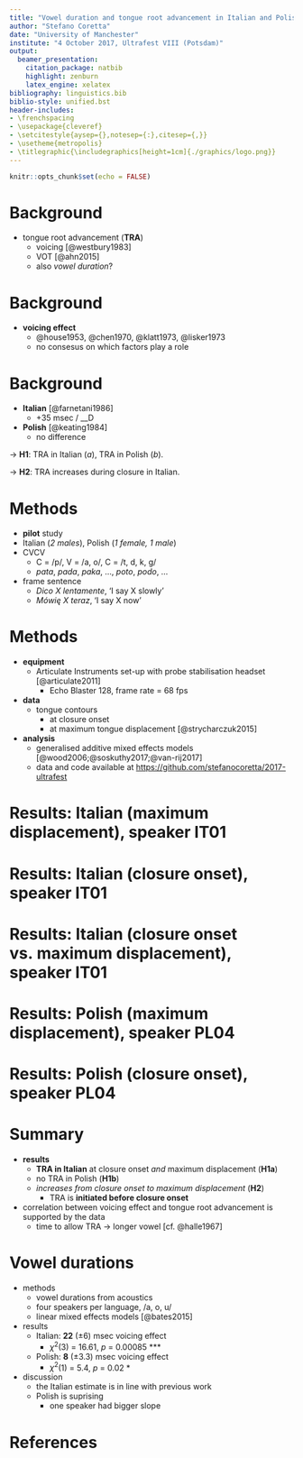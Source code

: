 ```yaml
---
title: "Vowel duration and tongue root advancement in Italian and Polish"
author: "Stefano Coretta"
date: "University of Manchester"
institute: "4 October 2017, Ultrafest VIII (Potsdam)"
output:
  beamer_presentation:
    citation_package: natbib
    highlight: zenburn
    latex_engine: xelatex
bibliography: linguistics.bib
biblio-style: unified.bst
header-includes:
- \frenchspacing
- \usepackage{cleveref}
- \setcitestyle{aysep={},notesep={:},citesep={,}}
- \usetheme{metropolis}
- \titlegraphic{\includegraphics[height=1cm]{./graphics/logo.png}}
---
```


```r
knitr::opts_chunk$set(echo = FALSE)
```

# Background

- tongue root advancement (**TRA**)
    - voicing [@westbury1983]
    - VOT [@ahn2015]
    - also *vowel duration*?

\begin{figure}
\includegraphics[width = \textwidth]{graphics/tra.pdf}
\end{figure}

# Background

- **voicing effect**
    - @house1953, @chen1970, @klatt1973, @lisker1973
    - no consesus on which factors play a role

\begin{figure}
\includegraphics[width = \textwidth]{graphics/voicing-effect.pdf}
\end{figure}

# Background

- **Italian** [@farnetani1986]
    - +35 msec / __D
- **Polish** [@keating1984]
    - no difference

→ **H1**: TRA in Italian (*a*), TRA in Polish (*b*).

→ **H2**: TRA increases during closure in Italian.

# Methods

- **pilot** study
- Italian (*2 males*), Polish (*1 female, 1 male*)
-  C\textsubscript{1}V\textsubscript{1}C\textsubscript{2}V\textsubscript{1}
    - C\textsubscript{1} = /p/, V\textsubscript{1} = /a, o/, C\textsubscript{2} = /t, d, k, g/
    - *pata*, *pada*, *paka*, ..., *poto*, *podo*, ...
- frame sentence
    - *Dico X lentamente*, 'I say X slowly'
    - *Mówię X teraz*, 'I say X now'

<!--
# Equipment set-up

- Articulate Instruments set-up
    - TELEMED Echo Blaster 128 unit
    - TELEMED C3.5/20/128Z-3 ultrasonic transducer
    - Movo LV4-O2 Lavalier Microphone
    - sync unit
- probe stabilisation with Articulate Instruments headset
- Articulate Assistant Advanced [@articulate2011]
- FRAME RATE

# Analysis

- spline data at maximum displacement [@strycharczuk2015] and acoustic closure
- generalised additive mixed effect model [GAMM, @wood2006]
- one model per speaker
    - parametric term Y
    - reference smooth Y
    - difference smooth Y by phonation, vowel, place
    - random smooth by item
    - cubic regression splines
- includes first order autoregressive model (AR1)
- model comparison and visual inspection [@soskuthy2017]
-->

# Methods

- **equipment**
    - Articulate Instruments set-up with probe stabilisation headset [@articulate2011]
        - Echo Blaster 128, frame rate = 68 fps 
- **data**
    - tongue contours
        - at closure onset
        - at maximum tongue displacement [@strycharczuk2015]
<!--    - vowel, closure and consonant durations -->
- **analysis**
    - generalised additive mixed effects models [@wood2006;@soskuthy2017;@van-rij2017]
    - data and code available at <https://github.com/stefanocoretta/2017-ultrafest>
<!--    - linear mixed effects models [@bates2015] -->

# Results: Italian (maximum displacement), speaker IT01

\begin{figure}
\includegraphics[width = \textwidth]{graphics/it01.pdf}
\end{figure}

# Results: Italian (closure onset), speaker IT01

\begin{figure}
\includegraphics[width = \textwidth]{graphics/it01-clos.pdf}
\end{figure}

# Results: Italian (closure onset vs. maximum displacement), speaker IT01

\begin{figure}
\includegraphics[width = \textwidth]{graphics/it01-voiced.pdf}
\end{figure}

# Results: Polish (maximum displacement), speaker PL04

\begin{figure}
\includegraphics[width = \textwidth]{graphics/pl04.pdf}
\end{figure}

# Results: Polish (closure onset), speaker PL04

\begin{figure}
\includegraphics[width = \textwidth]{graphics/pl04-clos.pdf}
\end{figure}

# Summary

- **results**
    - **TRA in Italian** at closure onset *and* maximum displacement (**H1a**)
    - no TRA in Polish (**H1b**)
    - *increases from closure onset to maximum displacement* (**H2**)
        - TRA is **initiated before closure onset**
- correlation between voicing effect and tongue root advancement is supported by the data
    - time to allow TRA → longer vowel [cf. @halle1967]

# 

\begin{center}

\textbf{\Huge THANK YOU!}

\vspace{2cm}

Aknowledgements: P. Strycharczuk, R. Bermúdez-Otero, members of the Phonetics Lab at UoM
\end{center}

# Vowel durations

- methods
    - vowel durations from acoustics
    - four speakers per language, /a, o, u/
    - linear mixed effects models [@bates2015]
- results
    - Italian: **22** (±6) msec voicing effect
        - $\chi^2$(3) = 16.61, *p* = 0.00085 ***
    - Polish: **8** (±3.3) msec voicing effect
        - $\chi^2$(1) = 5.4, *p* = 0.02 *
- discussion
    - the Italian estimate is in line with previous work
    - Polish is suprising
        - one speaker had bigger slope

# References
